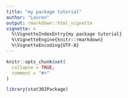 ```yaml
---
title: "my package tutorial"
author: "Lauren"
output: rmarkdown::html_vignette
vignette: >
  %\VignetteIndexEntry{my package tutorial}
  %\VignetteEngine{knitr::rmarkdown}
  %\VignetteEncoding{UTF-8}
---
```


```r
knitr::opts_chunk$set(
  collapse = TRUE,
  comment = "#>"
)
```

```r
library(stat302Package)
```
